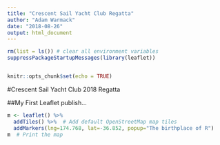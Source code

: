 ```yaml
---
title: "Crescent Sail Yacht Club Regatta"
author: "Adam Warmack"
date: "2018-08-26"
output: html_document
---
```


```r
rm(list = ls()) # clear all environment variables
suppressPackageStartupMessages(library(leaflet))


knitr::opts_chunk$set(echo = TRUE)
```


#Crescent Sail Yacht Club 2018 Regatta


##My First Leaflet publish...
```r

m <- leaflet() %>%
  addTiles() %>%  # Add default OpenStreetMap map tiles
  addMarkers(lng=174.768, lat=-36.852, popup="The birthplace of R")
m  # Print the map
```

